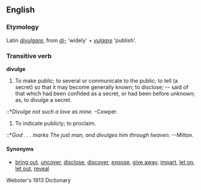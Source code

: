 ==English==

===Etymology===
Latin ''[[divulgare]]'', from ''[[di-]]'' 'widely' + ''[[vulgare]]'' 'publish'.

===Transitive verb===
'''divulge'''
#To make public; to several or communicate to the public; to tell (a secret) so that it may become generally known; to disclose; -- said of that which had been confided as a secret, or had been before unknown; as, to divulge a secret.
::*''Divulge not such a love as mine.'' -Cowper.
#To indicate publicly; to proclaim.
::*''God . . . marks The just man, and divulges him through heaven.'' --Milton.

====Synonyms====
* [[bring out]], [[uncover]], [[disclose]], [[discover]], [[expose]], [[give away]], [[impart]], [[let on]], [[let out]], [[reveal]]


Webster's 1913 Dictionary